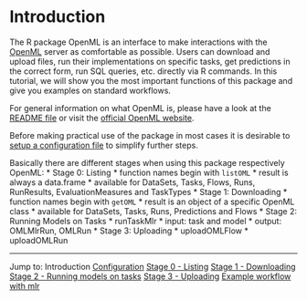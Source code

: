 Introduction
============

The R package OpenML is an interface to make interactions with the [OpenML](http://openml.org/) server
as comfortable as possible. Users can download and upload files, run their implementations on specific tasks, get
predictions in the correct form, run SQL queries, etc. directly via R commands. In this tutorial, we
will show you the most important functions of this package and give you examples on standard
workflows.

For general information on what OpenML is, please have a look at the
[README file](https://github.com/openml/OpenML/blob/master/README.md) or visit
the [official OpenML website](http://openml.org/).

Before making practical use of the package in most cases it is desirable to
[setup a configuration file](2-Configuration.md) to simplify further steps.

Basically there are different stages when using this package respectively OpenML:
* Stage 0: Listing
    * function names begin with `listOML`
    * result is always a data.frame
    * available for DataSets, Tasks, Flows, Runs, RunResults, EvaluationMeasures and TaskTypes
* Stage 1: Downloading
    * function names begin with `getOML`
    * result is an object of a specific OpenML class
    * available for DataSets, Tasks, Runs, Predictions and Flows
* Stage 2: Running Models on Tasks
    * runTaskMlr
    * input: task and model
    * output: OMLMlrRun, OMLRun
* Stage 3: Uploading
    * uploadOMLFlow
    * uploadOMLRun

----------------------------------------------------------------------------------------------------
Jump to:
Introduction
[Configuration](2-Configuration.md)
[Stage 0 - Listing](3-Stage-0-Listing.md)
[Stage 1 - Downloading](4-Stage-1-Downloading.md)
[Stage 2 - Running models on tasks](5-Stage-2-Running.md)
[Stage 3 - Uploading](6-Stage-3-Uploading.md)
[Example workflow with mlr](8-Example-workflow-with-mlr.md)
